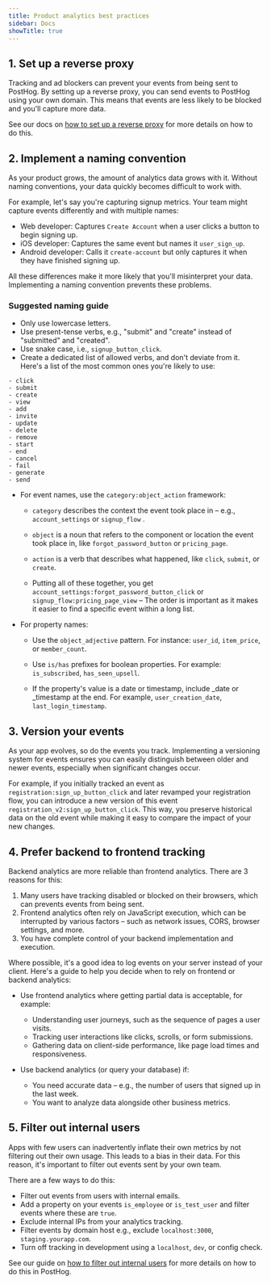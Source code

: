 ```yaml
---
title: Product analytics best practices
sidebar: Docs
showTitle: true
---
```


## 1. Set up a reverse proxy

Tracking and ad blockers can prevent your events from being sent to PostHog. By setting up a reverse proxy, you can send events to PostHog using your own domain. This means that events are less likely to be blocked and you'll capture more data.

See our docs on [how to set up a reverse proxy](/docs/advanced/proxy) for more details on how to do this.

## 2. Implement a naming convention

As your product grows, the amount of analytics data grows with it. Without naming conventions, your data quickly becomes difficult to work with.

For example, let's say you're capturing signup metrics. Your team might capture events differently and with multiple names:

- Web developer: Captures `Create Account` when a user clicks a button to begin signing up.
- iOS developer: Captures the same event but names it `user_sign_up`.
- Android developer: Calls it `create-account` but only captures it when they have finished signing up.

All these differences make it more likely that you'll misinterpret your data. Implementing a naming convention prevents these problems.

### Suggested naming guide

- Only use lowercase letters.
- Use present-tense verbs, e.g., "submit" and "create" instead of "submitted" and "created".
- Use snake case, i.e., `signup_button_click`.
- Create a dedicated list of allowed verbs, and don't deviate from it. Here's a list of the most common ones you're likely to use:
```
- click
- submit
- create
- view
- add
- invite
- update
- delete
- remove
- start
- end
- cancel
- fail
- generate
- send
```

- For event names, use the `category:object_action` framework:

  - `category` describes the context the event took place in – e.g., `account_settings` or `signup_flow` .

  - `object` is a noun that refers to the component or location the event took place in, like `forgot_password_button` or `pricing_page`.

  - `action` is a verb that describes what happened, like `click`, `submit`, or `create`.

  - Putting all of these together, you get `account_settings:forgot_password_button_click` or `signup_flow:pricing_page_view` – The order is important as it makes it easier to find a specific event within a long list.

- For property names:

  - Use the `object_adjective` pattern. For instance: `user_id`, `item_price`, or `member_count`.

  - Use `is/has` prefixes for boolean properties. For example: `is_subscribed`, `has_seen_upsell`.

  - If the property's value is a date or timestamp, include _date or _timestamp at the end. For example, `user_creation_date`, `last_login_timestamp`.

## 3. Version your events

As your app evolves, so do the events you track. Implementing a versioning system for events ensures you can easily distinguish between older and newer events, especially when significant changes occur.

For example, if you initially tracked an event as `registration:sign_up_button_click` and later revamped your registration flow, you can introduce a new version of this event `registration_v2:sign_up_button_click`. This way, you preserve historical data on the old event while making it easy to compare the impact of your new changes.

## 4. Prefer backend to frontend tracking

Backend analytics are more reliable than frontend analytics. There are 3 reasons for this:

1. Many users have tracking disabled or blocked on their browsers, which can prevents events from being sent.
2. Frontend analytics often rely on JavaScript execution, which can be interrupted by various factors – such as network issues, CORS, browser settings, and more.
3. You have complete control of your backend implementation and execution.

Where possible, it's a good idea to log events on your server instead of your client. Here's a guide to help you decide when to rely on frontend or backend analytics:

- Use frontend analytics where getting partial data is acceptable, for example:
  - Understanding user journeys, such as the sequence of pages a user visits.
  - Tracking user interactions like clicks, scrolls, or form submissions.
  - Gathering data on client-side performance, like page load times and responsiveness.

- Use backend analytics (or query your database) if:
  - You need accurate data – e.g., the number of users that signed up in the last week.
  - You want to analyze data alongside other business metrics.

## 5. Filter out internal users

Apps with few users can inadvertently inflate their own metrics by not filtering out their own usage. This leads to a bias in their data. For this reason, it's important to filter out events sent by your own team. 

There are a few ways to do this:
- Filter out events from users with internal emails.
- Add a property on your events `is_employee` or `is_test_user` and filter events where these are `true`.
- Exclude internal IPs from your analytics tracking.
- Filter events by domain host e.g., exclude `localhost:3000`, `staging.yourapp.com`.
- Turn off tracking in development using a `localhost`, `dev`, or config check.

See our guide on [how to filter out internal users](/tutorials/filter-internal-users) for more details on how to do this in PostHog.

